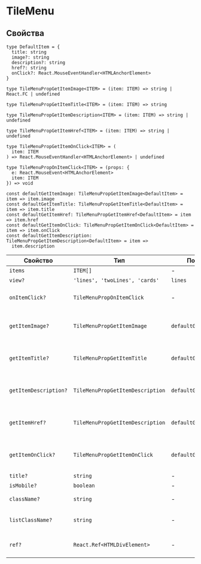 # TileMenu

## Свойства

```tsx
type DefaultItem = {
  title: string
  image?: string
  description?: string
  href?: string
  onClick?: React.MouseEventHandler<HTMLAnchorElement>
}

type TileMenuPropGetItemImage<ITEM> = (item: ITEM) => string | React.FC | undefined

type TileMenuPropGetItemTitle<ITEM> = (item: ITEM) => string

type TileMenuPropGetItemDescription<ITEM> = (item: ITEM) => string | undefined

type TileMenuPropGetItemHref<ITEM> = (item: ITEM) => string | undefined

type TileMenuPropGetItemOnClick<ITEM> = (
  item: ITEM
) => React.MouseEventHandler<HTMLAnchorElement> | undefined

type TileMenuPropOnItemClick<ITEM> = (props: {
  e: React.MouseEvent<HTMLAnchorElement>
  item: ITEM
}) => void

const defaultGetItemImage: TileMenuPropGetItemImage<DefaultItem> = item => item.image
const defaultGetItemTitle: TileMenuPropGetItemTitle<DefaultItem> = item => item.title
const defaultGetItemHref: TileMenuPropGetItemHref<DefaultItem> = item => item.href
const defaultGetItemOnClick: TileMenuPropGetItemOnClick<DefaultItem> = item => item.onClick
const defaultGetItemDescription: TileMenuPropGetItemDescription<DefaultItem> = item =>
  item.description
```

| Свойство              | Тип                              | По умолчанию                | Описание                                          |
| --------------------- | -------------------------------- | --------------------------- | ------------------------------------------------- |
| `items`               | `ITEM[]`                         | -                           | Элементы меню                                     |
| `view?`               | `'lines', 'twoLines', 'cards'`   | `lines`                     | Вид                                               |
| `onItemClick?`        | `TileMenuPropOnItemClick`        | -                           | Событие клика на элемент списка                   |
| `getItemImage?`       | `TileMenuPropGetItemImage`       | `defaultGetItemImage`       | Функция для определения изображения элемента      |
| `getItemTitle?`       | `TileMenuPropGetItemTitle`       | `defaultGetItemTitle`       | Функция для определения названия элемента         |
| `getItemDescription?` | `TileMenuPropGetItemDescription` | `defaultGetItemDescription` | Функция для определения описания элемента         |
| `getItemHref?`        | `TileMenuPropGetItemDescription` | `defaultGetItemHref`        | Функция для определения ссылки элемента           |
| `getItemOnClick?`     | `TileMenuPropGetItemOnClick`     | `defaultGetItemOnClick`     | Функция для определения события клика по элементу |
| `title?`              | `string`                         | -                           | Заголовок меню                                    |
| `isMobile?`           | `boolean`                        | -                           | Мобильный вид                                     |
| `className?`          | `string`                         | -                           | Дополнительный CSS-класс                          |
| `listClassName?`      | `string`                         | -                           | Дополнительный CSS-класс списка                   |
| `ref?`                | `React.Ref<HTMLDivElement>`      | -                           | Ссылка на корневой DOM-элемент                    |
